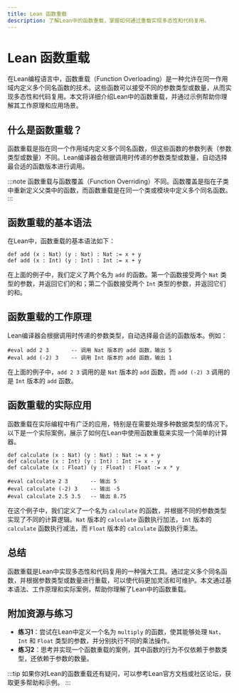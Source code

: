 ```yaml
---
title: Lean 函数重载
description: 了解Lean中的函数重载，掌握如何通过重载实现多态性和代码复用。
---
```


# Lean 函数重载

在Lean编程语言中，函数重载（Function Overloading）是一种允许在同一作用域内定义多个同名函数的技术。这些函数可以接受不同的参数类型或数量，从而实现多态性和代码复用。本文将详细介绍Lean中的函数重载，并通过示例帮助你理解其工作原理和应用场景。

## 什么是函数重载？

函数重载是指在同一个作用域内定义多个同名函数，但这些函数的参数列表（参数类型或数量）不同。Lean编译器会根据调用时传递的参数类型或数量，自动选择最合适的函数版本进行调用。

:::note
函数重载与函数覆盖（Function Overriding）不同。函数覆盖是指在子类中重新定义父类中的函数，而函数重载是在同一个类或模块中定义多个同名函数。
:::

## 函数重载的基本语法

在Lean中，函数重载的基本语法如下：

```lean
def add (x : Nat) (y : Nat) : Nat := x + y
def add (x : Int) (y : Int) : Int := x + y
```

在上面的例子中，我们定义了两个名为 `add` 的函数。第一个函数接受两个 `Nat` 类型的参数，并返回它们的和；第二个函数接受两个 `Int` 类型的参数，并返回它们的和。

## 函数重载的工作原理

Lean编译器会根据调用时传递的参数类型，自动选择最合适的函数版本。例如：

```lean
#eval add 2 3       -- 调用 Nat 版本的 add 函数，输出 5
#eval add (-2) 3    -- 调用 Int 版本的 add 函数，输出 1
```

在上面的例子中，`add 2 3` 调用的是 `Nat` 版本的 `add` 函数，而 `add (-2) 3` 调用的是 `Int` 版本的 `add` 函数。

## 函数重载的实际应用

函数重载在实际编程中有广泛的应用，特别是在需要处理多种数据类型的情况下。以下是一个实际案例，展示了如何在Lean中使用函数重载来实现一个简单的计算器。

```lean
def calculate (x : Nat) (y : Nat) : Nat := x + y
def calculate (x : Int) (y : Int) : Int := x - y
def calculate (x : Float) (y : Float) : Float := x * y

#eval calculate 2 3       -- 输出 5
#eval calculate (-2) 3    -- 输出 -5
#eval calculate 2.5 3.5   -- 输出 8.75
```

在这个例子中，我们定义了一个名为 `calculate` 的函数，并根据不同的参数类型实现了不同的计算逻辑。`Nat` 版本的 `calculate` 函数执行加法，`Int` 版本的 `calculate` 函数执行减法，而 `Float` 版本的 `calculate` 函数执行乘法。

## 总结

函数重载是Lean中实现多态性和代码复用的一种强大工具。通过定义多个同名函数，并根据参数类型或数量进行重载，可以使代码更加灵活和可维护。本文通过基本语法、工作原理和实际案例，帮助你理解了Lean中的函数重载。

## 附加资源与练习

- **练习1**：尝试在Lean中定义一个名为 `multiply` 的函数，使其能够处理 `Nat`、`Int` 和 `Float` 类型的参数，并分别执行不同的乘法操作。
- **练习2**：思考并实现一个函数重载的案例，其中函数的行为不仅依赖于参数类型，还依赖于参数的数量。

:::tip
如果你对Lean的函数重载还有疑问，可以参考Lean官方文档或社区论坛，获取更多帮助和示例。
:::